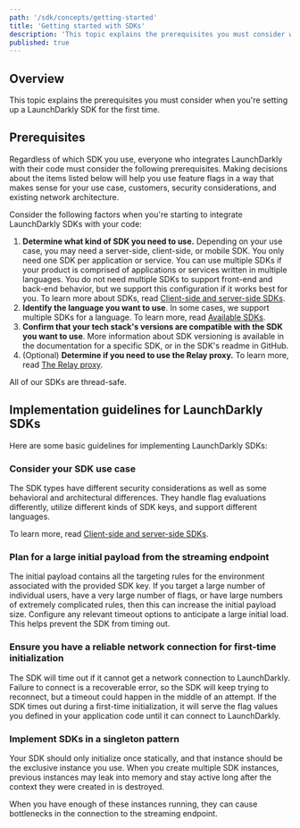 ```yaml
---
path: '/sdk/concepts/getting-started'
title: 'Getting started with SDKs'
description: 'This topic explains the prerequisites you must consider when you''re setting up a LaunchDarkly SDK for the first time.'
published: true
---
```


## Overview

This topic explains the prerequisites you must consider when you're setting up a LaunchDarkly SDK for the first time.

## Prerequisites

Regardless of which SDK you use, everyone who integrates LaunchDarkly with their code must consider the following prerequisites. Making decisions about the items listed below will help you use feature flags in a way that makes sense for your use case, customers, security considerations, and existing network architecture.

Consider the following factors when you're starting to integrate LaunchDarkly SDKs with your code:

1. **Determine what kind of SDK you need to use.**
   Depending on your use case, you may need a server-side, client-side, or mobile SDK.
   You only need one SDK per application or service. You can use multiple SDKs if your product is comprised of applications or services written in multiple languages.
   You do not need multiple SDKs to support front-end and back-end behavior, but we support this configuration if it works best for you.
   To learn more about SDKs, read [Client-side and server-side SDKs](/sdk/concepts/client-side-server-side).
2. **Identify the language you want to use**. In some cases, we support multiple SDKs for a language. To learn more, read [Available SDKs](/sdk#available-sdks).
3. **Confirm that your tech stack's versions are compatible with the SDK you want to use**. More information about SDK versioning is available in the documentation for a specific SDK, or in the SDK's readme in GitHub.
4. (Optional) **Determine if you need to use the Relay proxy.**
   To learn more, read [The Relay proxy](/home/relay-proxy).

All of our SDKs are thread-safe.

## Implementation guidelines for LaunchDarkly SDKs

Here are some basic guidelines for implementing LaunchDarkly SDKs:

### Consider your SDK use case

The SDK types have different security considerations as well as some behavioral and architectural differences. They handle flag evaluations differently, utilize different kinds of SDK keys, and support different languages.

To learn more, read [Client-side and server-side SDKs](/sdk/concepts/client-side-server-side).

### Plan for a large initial payload from the streaming endpoint

The initial payload contains all the targeting rules for the environment associated with the provided SDK key. If you target a large number of individual users, have a very large number of flags, or have large numbers of extremely complicated rules, then this can increase the initial payload size. Configure any relevant timeout options to anticipate a large initial load. This helps prevent the SDK from timing out.

### Ensure you have a reliable network connection for first-time initialization

The SDK will time out if it cannot get a network connection to LaunchDarkly. Failure to connect is a recoverable error, so the SDK will keep trying to reconnect, but a timeout could happen in the middle of an attempt. If the SDK times out during a first-time initialization, it will serve the flag values you defined in your application code until it can connect to LaunchDarkly.

### Implement SDKs in a singleton pattern

Your SDK should only initialize once statically, and that instance should be the exclusive instance you use. When you create multiple SDK instances, previous instances may leak into memory and stay active long after the context they were created in is destroyed.

When you have enough of these instances running, they can cause bottlenecks in the connection to the streaming endpoint.

